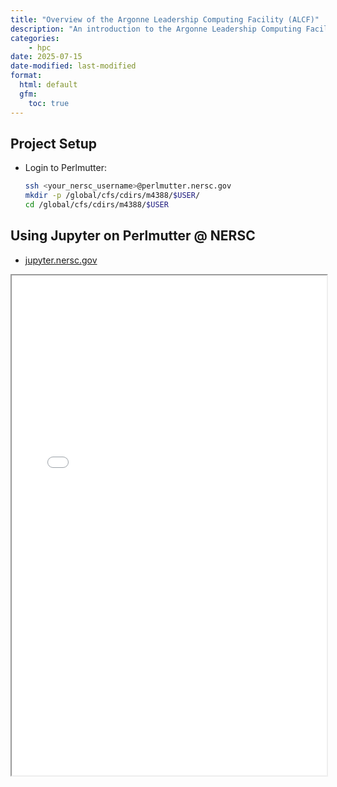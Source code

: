 ```yaml
---
title: "Overview of the Argonne Leadership Computing Facility (ALCF)"
description: "An introduction to the Argonne Leadership Computing Facility, its mission, and its role in advancing scientific research through high-performance computing."
categories:
    - hpc
date: 2025-07-15
date-modified: last-modified
format:
  html: default
  gfm:
    toc: true
---
```


## Project Setup

- Login to Perlmutter:

  ```bash
  ssh <your_nersc_username>@perlmutter.nersc.gov
  mkdir -p /global/cfs/cdirs/m4388/$USER/
  cd /global/cfs/cdirs/m4388/$USER
  ```


## Using Jupyter on Perlmutter @ NERSC

- [jupyter.nersc.gov](https://jupyter.nersc.gov/)

```{=html}
<iframe src="perlmutter.pdf" width="100%" height="800px">
  <p>Your browser does not support iframes.</p>
</iframe>
```


<!--
```{=html}
<object data="perlmutter.pdf" type="application/pdf" width="100%" height="100%" style="min-height:100vh;">
    <p>It appears you don't have a PDF plugin for this browser.
    No biggie... you can <a href="slides123.pdf">click here to
    download the PDF file.</a></p>
</object>
```
-->


